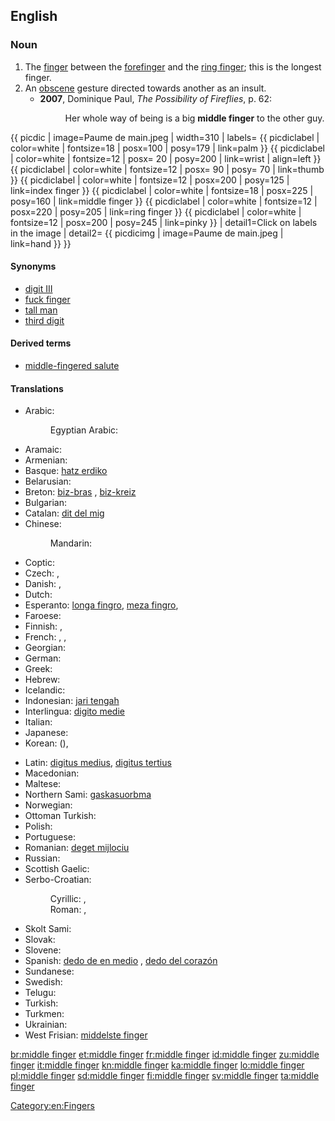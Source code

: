 ==English==
{{wikipedia}}

===Noun===
{{en-noun}}

# The [[finger]] between the [[forefinger]] and the [[ring finger]]; this is the longest finger.
# An [[obscene]] gesture directed towards another as an insult.
#* '''2007''', Dominique Paul, ''The Possibility of Fireflies‎'', p. 62:
#*: Her whole way of being is a big '''middle finger''' to the other guy.
{{ picdic
| image=Paume de main.jpeg
| width=310
| labels=
{{ picdiclabel | color=white | fontsize=18 | posx=100 | posy=179 | link=palm }}
{{ picdiclabel | color=white | fontsize=12 | posx= 20 | posy=200 | link=wrist | align=left }}
{{ picdiclabel | color=white | fontsize=12 | posx= 90 | posy= 70 | link=thumb }}
{{ picdiclabel | color=white | fontsize=12 | posx=200 | posy=125 | link=index finger }}
{{ picdiclabel | color=white | fontsize=18 | posx=225 | posy=160 | link=middle finger }}
{{ picdiclabel | color=white | fontsize=12 | posx=220 | posy=205 | link=ring finger }}
{{ picdiclabel | color=white | fontsize=12 | posx=200 | posy=245 | link=pinky }}
| detail1=Click on labels in the image
| detail2=
{{ picdicimg | image=Paume de main.jpeg | link=hand }}
}}

====Synonyms====
* [[digit III]]
* [[fuck finger]]
* [[tall man]]
* [[third digit]]

====Derived terms====
* [[middle-fingered salute]]

====Translations====
{{trans-top|finger between the forefinger and the ring finger}}
* Arabic: {{t-|ar|الوسطى|f|tr=al-wuṣṭā|sc=Arab}}
*: Egyptian Arabic: {{tø|arz|الوسطى|f|tr=il-wuṣṭa|sc=Arab}}
* Aramaic: {{tø|arc|ܡܨܥܝܬܐ|f|tr=meṣʿaytāʾ|sc=Hebr}}
* Armenian: {{t-|hy|միջնամատ|tr=miǰnamat|sc=Armn}}
* Basque: [[hatz erdiko]]
* Belarusian: {{t-|be|сярэдні палец|m|tr=sjarédni páljec|sc=Cyrl}}
* Breton: [[biz-bras]] {{m}}, [[biz-kreiz]] {{m}}
* Bulgarian: {{t-|bg|среден пръст|m|tr=sréden prǎst|sc=Cyrl}}
* Catalan: [[dit del mig]] {{m}}
* Chinese:
*: Mandarin: {{t|cmn|中指|tr=zhōngzhǐ|sc=Hani}}
* Coptic: {{tø|cop|ⲧⲏⲃ ⲛⲑⲙⲏϯ|m|tr=dīb ʔnʔtmīdi, tīb ʔnʔθmīti}}
* Czech: {{t+|cs|prostředník|m}}, {{t+|cs|prostředníček|m}}
* Danish: {{t-|da|langfinger}}, {{t-|da|langemand}}
* Dutch: {{t+|nl|middelvinger|m}}
* Esperanto: [[longa fingro]], [[meza fingro]], {{t-|eo|mezfingro}}
* Faroese: {{t-|fo|longutong|f}}
* Finnish: {{t+|fi|keskisormi}}, {{t+|fi|keskari}}
* French: {{t+|fr|majeur|m}}, {{t-|fr|doigt du milieu|m}}, {{t+|fr|médius|m}}
* Georgian: {{t-|ka|შუათითი|tr=šuatiti|sc=Geor}}
* German: {{t+|de|Mittelfinger|m}}
* Greek: {{t+|el|μέσος|m|tr=mésos}}
* Hebrew: {{t+|he|אמה|f|tr=áma|sc=Hebr}}
* Icelandic: {{t+|is|langatöng|f}}
* Indonesian: [[jari tengah]]
* Interlingua: [[digito medie]]
* Italian: {{t+|it|medio}}
* Japanese: {{t+|ja|中指|tr=なかゆび, nakayubi|sc=Jpan}}
* Korean: {{t+|ko|중지|tr=jungji|sc=Kore}} ({{t+|ko|中指|sc=Kore}}), {{t+|ko|가운뎃손가락|tr=gaundet-songarak|sc=Kore}}
{{trans-mid}}
* Latin: [[digitus medius]], [[digitus tertius]]
* Macedonian: {{t-|mk|среден прст|m|tr=sréden p'rst}}
* Maltese: {{t-|mt|saba’ tan-nofs|m}}
* Northern Sami: [[gaskasuorbma]]
* Norwegian: {{t-|no|langfinger|m}}
* Ottoman Turkish: {{tø|ota|اورتا پرمق|tr=orta parmak|sc=ota-Arab}}
* Polish: {{t-|pl|palec środkowy|m}}
* Portuguese: {{t+|pt|dedo médio|m}}
* Romanian: [[deget mijlociu]] {{n}}
* Russian: {{t-|ru|средний палец|m|tr=srédnij pálec}}
* Scottish Gaelic: {{t-|gd|gunna fada|m}}
* Serbo-Croatian:
*: Cyrillic: {{t-|sh|средњак|m}}, {{t-|sh|средњи прст|m}}
*: Roman: {{t-|sh|srednjak|m}}, {{t-|sh|srednji prst|m}}
* Skolt Sami: {{tø|sms|kõskksuõrmm}}
* Slovak: {{t-|sk|prostredník}}
* Slovene: {{t+|sl|sredinec|m}}
* Spanish: [[dedo de en medio]] {{m}}, [[dedo del corazón]] {{m}}
* Sundanese: {{t-|su|jajangkung}}
* Swedish: {{t+|sv|långfinger|n}}
* Telugu: {{t-|te|నడివ్రేలు}}
* Turkish: {{t+|tr|orta parmak}}
* Turkmen: {{t-|tk|orta barmak}}
* Ukrainian: {{t-|uk|середній палець|m|tr=serédnij pálecʹ|sc=Cyrl}}
* West Frisian: [[middelste finger]]
{{trans-bottom}}

[[Category:en:Fingers]]

[[br:middle finger]]
[[et:middle finger]]
[[fr:middle finger]]
[[id:middle finger]]
[[zu:middle finger]]
[[it:middle finger]]
[[kn:middle finger]]
[[ka:middle finger]]
[[lo:middle finger]]
[[pl:middle finger]]
[[sd:middle finger]]
[[fi:middle finger]]
[[sv:middle finger]]
[[ta:middle finger]]
